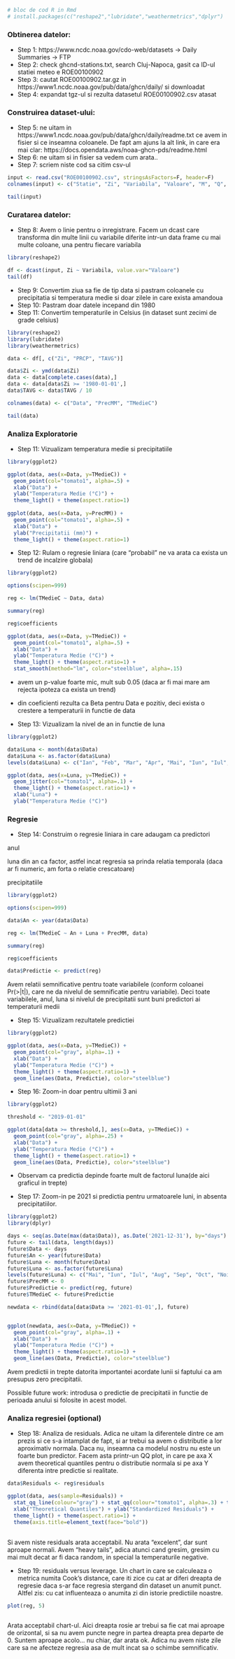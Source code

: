 ```r
# bloc de cod R in Rmd
# install.packages(c("reshape2","lubridate","weathermetrics","dplyr")
```

### Obtinerea datelor:

* Step 1: https://www.ncdc.noaa.gov/cdo-web/datasets -> Daily Summaries -> FTP
* Step 2: check ghcnd-stations.txt, search Cluj-Napoca, gasit ca ID-ul statiei meteo e ROE00100902
* Step 3: cautat ROE00100902.tar.gz in https://www1.ncdc.noaa.gov/pub/data/ghcn/daily/ si downloadat
* Step 4: expandat tgz-ul si rezulta datasetul ROE00100902.csv atasat

### Construirea dataset-ului:

* Step 5: ne uitam in https://www1.ncdc.noaa.gov/pub/data/ghcn/daily/readme.txt ce avem in fisier si ce inseamna coloanele. De fapt am ajuns la alt link, in care era mai clar: https://docs.opendata.aws/noaa-ghcn-pds/readme.html
* Step 6: ne uitam si in fisier sa vedem cum arata..
* Step 7: scriem niste cod sa citim csv-ul

```r

input <- read.csv("ROE00100902.csv", stringsAsFactors=F, header=F)
colnames(input) <- c("Statie", "Zi", "Variabila", "Valoare", "M", "Q", "S", "Timp")

tail(input)

```


### Curatarea datelor:

* Step 8: Avem o linie pentru o inregistrare. Facem un dcast care transforma din multe linii cu variabile diferite intr-un data frame cu mai multe coloane, una pentru fiecare variabila


```r
library(reshape2)

df <- dcast(input, Zi ~ Variabila, value.var="Valoare")
tail(df)

```

* Step 9: Convertim ziua sa fie de tip data si pastram coloanele cu precipitatia si temperatura medie si doar zilele in care exista amandoua
* Step 10: Pastram doar datele incepand din 1980
* Step 11: Convertim temperaturile in Celsius (in dataset sunt zecimi de grade celsius)

```r
library(reshape2)
library(lubridate)
library(weathermetrics)

data <- df[, c("Zi", "PRCP", "TAVG")]

data$Zi <- ymd(data$Zi)
data <- data[complete.cases(data),]
data <- data[data$Zi >= '1980-01-01',]
data$TAVG <- data$TAVG / 10

colnames(data) <- c("Data", "PrecMM", "TMedieC")

tail(data)

```

### Analiza Exploratorie

* Step 11: Vizualizam temperatura medie si precipitatiile

```r
library(ggplot2)

ggplot(data, aes(x=Data, y=TMedieC)) + 
  geom_point(col="tomato1", alpha=.5) + 
  xlab("Data") +
  ylab("Temperatura Medie (°C)") +
  theme_light() + theme(aspect.ratio=1)
                        
ggplot(data, aes(x=Data, y=PrecMM)) + 
  geom_point(col="tomato1", alpha=.5) + 
  xlab("Data") +
  ylab("Precipitatii (mm)") +
  theme_light() + theme(aspect.ratio=1)

```

* Step 12: Rulam o regresie liniara (care "probabil" ne va arata ca exista un trend de incalzire globala)

```r
library(ggplot2)

options(scipen=999)

reg <- lm(TMedieC ~ Data, data)

summary(reg)

reg$coefficients

ggplot(data, aes(x=Data, y=TMedieC)) + 
  geom_point(col="tomato1", alpha=.5) + 
  xlab("Data") +
  ylab("Temperatura Medie (°C)") +
  theme_light() + theme(aspect.ratio=1) +
  stat_smooth(method="lm", color="steelblue", alpha=.15)

```

* avem un p-value foarte mic, mult sub 0.05 (daca ar fi mai mare am rejecta ipoteza ca exista un trend)
* din coeficienti rezulta ca Beta pentru Data e pozitiv, deci exista o crestere a temperaturii in functie de data


* Step 13: Vizualizam la nivel de an in functie de luna

```r
library(ggplot2)

data$Luna <- month(data$Data)
data$Luna <- as.factor(data$Luna)
levels(data$Luna) <- c("Ian", "Feb", "Mar", "Apr", "Mai", "Iun", "Iul", "Aug", "Sep", "Oct", "Noi", "Dec")

ggplot(data, aes(x=Luna, y=TMedieC)) + 
  geom_jitter(col="tomato1", alpha=.1) +
  theme_light() + theme(aspect.ratio=1) +
  xlab("Luna") +
  ylab("Temperatura Medie (°C)")

```

### Regresie

* Step 14: Construim o regresie liniara in care adaugam ca predictori 

anul

luna din an ca factor, astfel incat regresia sa prinda relatia temporala (daca ar fi numeric, am forta o relatie crescatoare)

precipitatiile

```r
library(ggplot2)

options(scipen=999)

data$An <- year(data$Data)

reg <- lm(TMedieC ~ An + Luna + PrecMM, data)

summary(reg)

reg$coefficients

data$Predictie <- predict(reg)
```

Avem relatii semnificative pentru toate variabilele (conform coloanei  Pr(>|t|), care ne da nivelul de semnificatie pentru variabile). Deci toate variabilele, anul, luna si nivelul de precipitatii sunt buni predictori ai temperaturii medii


* Step 15: Vizualizam rezultatele predictiei

```r
library(ggplot2)

ggplot(data, aes(x=Data, y=TMedieC)) + 
  geom_point(col="gray", alpha=.1) + 
  xlab("Data") +
  ylab("Temperatura Medie (°C)") +
  theme_light() + theme(aspect.ratio=1) +
  geom_line(aes(Data, Predictie), color="steelblue")

```

* Step 16: Zoom-in doar pentru ultimii 3 ani

```r
library(ggplot2)

threshold <- "2019-01-01"

ggplot(data[data >= threshold,], aes(x=Data, y=TMedieC)) + 
  geom_point(col="gray", alpha=.25) + 
  xlab("Data") +
  ylab("Temperatura Medie (°C)") +
  theme_light() + theme(aspect.ratio=1) +
  geom_line(aes(Data, Predictie), color="steelblue")
```


* Observam ca predictia depinde foarte mult de factorul luna(de aici graficul in trepte)


* Step 17: Zoom-in pe 2021 si predictia pentru urmatoarele luni, in absenta precipitatiilor. 

```r
library(ggplot2)
library(dplyr)

days <- seq(as.Date(max(data$Data)), as.Date('2021-12-31'), by="days")
future <- tail(data, length(days))
future$Data <- days
future$An <- year(future$Data)
future$Luna <- month(future$Data)
future$Luna <- as.factor(future$Luna)
levels(future$Luna) <- c("Mai", "Iun", "Iul", "Aug", "Sep", "Oct", "Noi", "Dec")
future$PrecMM <- 0
future$Predictie <- predict(reg, future)
future$TMedieC <- future$Predictie

newdata <- rbind(data[data$Data >= '2021-01-01',], future)


ggplot(newdata, aes(x=Data, y=TMedieC)) + 
  geom_point(col="gray", alpha=.1) + 
  xlab("Data") +
  ylab("Temperatura Medie (°C)") +
  theme_light() + theme(aspect.ratio=1) +
  geom_line(aes(Data, Predictie), color="steelblue")
```

Avem predictii in trepte datorita importantei acordate lunii si faptului ca am presupus zero precipitatii.

Possible future work: introdusa o predictie de precipitatii in functie de perioada anului si folosite in acest model.


### Analiza regresiei (optional) 

* Step 18: Analiza de residuals. Adica ne uitam la diferentele dintre ce am prezis si ce s-a intamplat de fapt, si ar trebui sa avem o distributie a lor aproximativ normala. Daca nu, inseamna ca modelul nostru nu este un foarte bun predictor. Facem asta printr-un QQ plot, in care pe axa X avem theoretical quantiles pentru o distributie normala si pe axa Y diferenta intre predictie si realitate.

```r

data$Residuals <- reg$residuals

ggplot(data, aes(sample=Residuals)) +
  stat_qq_line(colour="gray") + stat_qq(colour="tomato1", alpha=.3) + theme_light() +
  xlab("Theoretical Quantiles") + ylab("Standardized Residuals") + 
  theme_light() + theme(aspect.ratio=1) + 
  theme(axis.title=element_text(face="bold"))
  
```


Si avem niste residuals arata acceptabil. Nu arata "excelent", dar sunt aproape normali. Avem "heavy tails", adica atunci cand gresim, gresim cu mai mult decat ar fi daca random, in special la temperaturile negative. 


* Step 19: residuals versus leverage. Un chart in care se calculeaza o metrica numita Cook's distance, care iti zice cu cat ar diferi dreapta de regresie daca s-ar face regresia stergand din dataset un anumit punct. Altfel zis: cu cat influenteaza o anumita zi din istorie predictiile noastre.


```r

plot(reg, 5)
  
```


Arata acceptabil chart-ul. Aici dreapta rosie ar trebui sa fie cat mai aproape de orizontal, si sa nu avem puncte negre in partea dreapta prea departe de 0. Suntem aproape acolo... nu chiar, dar arata ok. Adica nu avem niste zile care sa ne afecteze regresia asa de mult incat sa o schimbe semnificativ.

